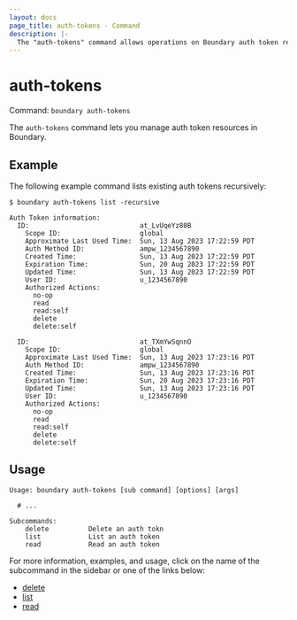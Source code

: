 ```yaml
---
layout: docs
page_title: auth-tokens - Command
description: |-
  The "auth-tokens" command allows operations on Boundary auth token resources.
---
```


# auth-tokens

Command: `boundary auth-tokens`

The `auth-tokens` command lets you manage auth token resources in Boundary.

## Example

The following example command lists existing auth tokens recursively:

```shell-session
$ boundary auth-tokens list -recursive

Auth Token information:
  ID:                            at_LvUqeYz80B
    Scope ID:                    global
    Approximate Last Used Time:  Sun, 13 Aug 2023 17:22:59 PDT
    Auth Method ID:              ampw_1234567890
    Created Time:                Sun, 13 Aug 2023 17:22:59 PDT
    Expiration Time:             Sun, 20 Aug 2023 17:22:59 PDT
    Updated Time:                Sun, 13 Aug 2023 17:22:59 PDT
    User ID:                     u_1234567890
    Authorized Actions:
      no-op
      read
      read:self
      delete
      delete:self

  ID:                            at_TXmYwSqnnO
    Scope ID:                    global
    Approximate Last Used Time:  Sun, 13 Aug 2023 17:23:16 PDT
    Auth Method ID:              ampw_1234567890
    Created Time:                Sun, 13 Aug 2023 17:23:16 PDT
    Expiration Time:             Sun, 20 Aug 2023 17:23:16 PDT
    Updated Time:                Sun, 13 Aug 2023 17:23:16 PDT
    User ID:                     u_1234567890
    Authorized Actions:
      no-op
      read
      read:self
      delete
      delete:self
```

## Usage

<CodeBlockConfig hideClipboard>

```shell-session
Usage: boundary auth-tokens [sub command] [options] [args]

  # ...

Subcommands:
    delete          Delete an auth tokn
    list            List an auth token
    read            Read an auth token
```

</CodeBlockConfig>

For more information, examples, and usage, click on the name
of the subcommand in the sidebar or one of the links below:

- [delete](/boundary/docs/api-clients/commands/auth-tokens/delete)
- [list](/boundary/docs/api-clients/commands/auth-tokens/list)
- [read](/boundary/docs/api-clients/commands/auth-tokens/read)

